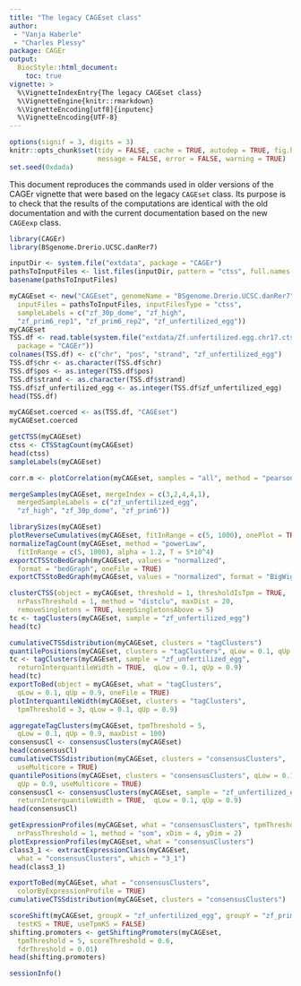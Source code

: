 ```yaml
---
title: "The legacy CAGEset class"
author:
 - "Vanja Haberle"
 - "Charles Plessy"
package: CAGEr
output: 
  BiocStyle::html_document:
    toc: true
vignette: >
  %\VignetteIndexEntry{The legacy CAGEset class}
  %\VignetteEngine{knitr::rmarkdown}
  %\VignetteEncoding[utf8]{inputenc}
  %\VignetteEncoding{UTF-8}
---
```


```r
options(signif = 3, digits = 3)
knitr::opts_chunk$set(tidy = FALSE, cache = TRUE, autodep = TRUE, fig.height = 5.5,
                      message = FALSE, error = FALSE, warning = TRUE)
set.seed(0xdada)
```

This document reproduces the commands used in older versions of the CAGEr
vignette that were based on the legacy `CAGEset` class.  Its purpose is to check
that the results of the computations are identical with the old documentation
and with the current documentation based on the new `CAGEexp` class.

```r
library(CAGEr)
library(BSgenome.Drerio.UCSC.danRer7)
```

```r
inputDir <- system.file("extdata", package = "CAGEr")
pathsToInputFiles <- list.files(inputDir, pattern = "ctss", full.names = TRUE)
basename(pathsToInputFiles)
```

```r
myCAGEset <- new("CAGEset", genomeName = "BSgenome.Drerio.UCSC.danRer7",
  inputFiles = pathsToInputFiles, inputFilesType = "ctss",
  sampleLabels = c("zf_30p_dome", "zf_high", 
  "zf_prim6_rep1", "zf_prim6_rep2", "zf_unfertilized_egg"))
myCAGEset
TSS.df <- read.table(system.file("extdata/Zf.unfertilized.egg.chr17.ctss", 
  package = "CAGEr"))
colnames(TSS.df) <- c("chr", "pos", "strand", "zf_unfertilized_egg")
TSS.df$chr <- as.character(TSS.df$chr)
TSS.df$pos <- as.integer(TSS.df$pos)
TSS.df$strand <- as.character(TSS.df$strand)
TSS.df$zf_unfertilized_egg <- as.integer(TSS.df$zf_unfertilized_egg)
head(TSS.df)
```

```r
myCAGEset.coerced <- as(TSS.df, "CAGEset")
myCAGEset.coerced
```

```r
getCTSS(myCAGEset)
ctss <- CTSStagCount(myCAGEset)
head(ctss)
sampleLabels(myCAGEset)
```

```r
corr.m <- plotCorrelation(myCAGEset, samples = "all", method = "pearson")
```

```r
mergeSamples(myCAGEset, mergeIndex = c(3,2,4,4,1), 
  mergedSampleLabels = c("zf_unfertilized_egg", 
  "zf_high", "zf_30p_dome", "zf_prim6"))
```

```r
librarySizes(myCAGEset)
plotReverseCumulatives(myCAGEset, fitInRange = c(5, 1000), onePlot = TRUE)
normalizeTagCount(myCAGEset, method = "powerLaw", 
  fitInRange = c(5, 1000), alpha = 1.2, T = 5*10^4)
exportCTSStoBedGraph(myCAGEset, values = "normalized", 
  format = "bedGraph", oneFile = TRUE)
exportCTSStoBedGraph(myCAGEset, values = "normalized", format = "BigWig")
```

```r
clusterCTSS(object = myCAGEset, threshold = 1, thresholdIsTpm = TRUE, 
  nrPassThreshold = 1, method = "distclu", maxDist = 20, 
  removeSingletons = TRUE, keepSingletonsAbove = 5)
tc <- tagClusters(myCAGEset, sample = "zf_unfertilized_egg")
head(tc)
```

```r
cumulativeCTSSdistribution(myCAGEset, clusters = "tagClusters")
quantilePositions(myCAGEset, clusters = "tagClusters", qLow = 0.1, qUp = 0.9)
tc <- tagClusters(myCAGEset, sample = "zf_unfertilized_egg",
  returnInterquantileWidth = TRUE,  qLow = 0.1, qUp = 0.9)
head(tc)
exportToBed(object = myCAGEset, what = "tagClusters", 
  qLow = 0.1, qUp = 0.9, oneFile = TRUE)
plotInterquantileWidth(myCAGEset, clusters = "tagClusters", 
  tpmThreshold = 3, qLow = 0.1, qUp = 0.9)
```

```r
aggregateTagClusters(myCAGEset, tpmThreshold = 5, 
  qLow = 0.1, qUp = 0.9, maxDist = 100)
consensusCl <- consensusClusters(myCAGEset)
head(consensusCl)
cumulativeCTSSdistribution(myCAGEset, clusters = "consensusClusters",
  useMulticore = TRUE)
quantilePositions(myCAGEset, clusters = "consensusClusters", qLow = 0.1,
  qUp = 0.9, useMulticore = TRUE)
consensusCl <- consensusClusters(myCAGEset, sample = "zf_unfertilized_egg",
  returnInterquantileWidth = TRUE,  qLow = 0.1, qUp = 0.9)
head(consensusCl)
```

```r
getExpressionProfiles(myCAGEset, what = "consensusClusters", tpmThreshold = 10, 
  nrPassThreshold = 1, method = "som", xDim = 4, yDim = 2)
plotExpressionProfiles(myCAGEset, what = "consensusClusters")
class3_1 <- extractExpressionClass(myCAGEset, 
  what = "consensusClusters", which = "3_1")
head(class3_1)
```

```r
exportToBed(myCAGEset, what = "consensusClusters", 
  colorByExpressionProfile = TRUE)
cumulativeCTSSdistribution(myCAGEset, clusters = "consensusClusters")
```

```r
scoreShift(myCAGEset, groupX = "zf_unfertilized_egg", groupY = "zf_prim6",
  testKS = TRUE, useTpmKS = FALSE)
shifting.promoters <- getShiftingPromoters(myCAGEset, 
  tpmThreshold = 5, scoreThreshold = 0.6,
  fdrThreshold = 0.01)
head(shifting.promoters)
```

```r
sessionInfo()
```